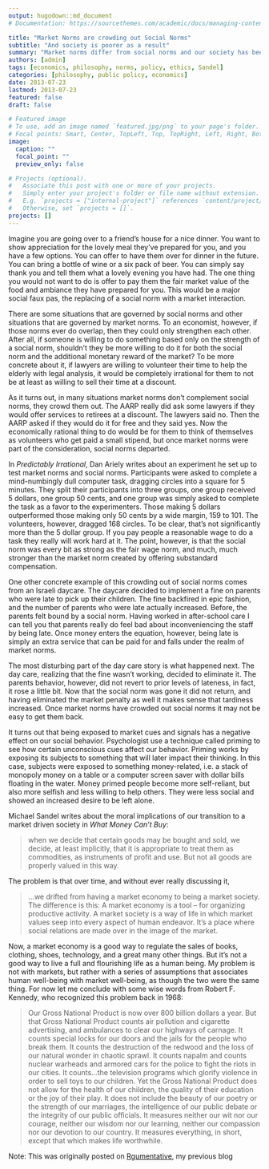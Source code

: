 ```yaml
---
output: hugodown::md_document
# Documentation: https://sourcethemes.com/academic/docs/managing-content/

title: "Market Norms are crowding out Social Norms"
subtitle: "And society is poorer as a result"
summary: "Market norms differ from social norms and our society has been moving in the direction of embracing market norms even in non-market arenas."
authors: [admin]
tags: [economics, philosophy, norms, policy, ethics, Sandel]
categories: [philosophy, public policy, economics]
date: 2013-07-23
lastmod: 2013-07-23
featured: false
draft: false

# Featured image
# To use, add an image named `featured.jpg/png` to your page's folder.
# Focal points: Smart, Center, TopLeft, Top, TopRight, Left, Right, BottomLeft, Bottom, BottomRight.
image:
  caption: ""
  focal_point: ""
  preview_only: false

# Projects (optional).
#   Associate this post with one or more of your projects.
#   Simply enter your project's folder or file name without extension.
#   E.g. `projects = ["internal-project"]` references `content/project/deep-learning/index.md`.
#   Otherwise, set `projects = []`.
projects: []
---
```



Imagine you are going over to a friend’s house for a nice dinner. You want to show appreciation for the lovely meal they’ve prepared for you, and you have a few options. You can offer to have them over for dinner in the future. You can bring a bottle of wine or a six pack of beer. You can simply say thank you and tell them what a lovely evening you have had. The one thing you would not want to do is offer to pay them the fair market value of the food and ambiance they have prepared for you. This would be a major social faux pas, the replacing of a social norm with a market interaction.

There are some situations that are governed by social norms and other situations that are governed by market norms. To an economist, however, if those norms ever do overlap, then they could only strengthen each other. After all, if someone is willing to do something based only on the strength of a social norm, shouldn’t they be more willing to do it for both the social norm and the additional monetary reward of the market? To be more concrete about it, if lawyers are willing to volunteer their time to help the elderly with legal analysis, it would be completely irrational for them to not be at least as willing to sell their time at a discount.

As it turns out, in many situations market norms don’t complement social norms, they crowd them out. The AARP really did ask some lawyers if they would offer services to retirees at a discount. The lawyers said no. Then the AARP asked if they would do it for free and they said yes. Now the economically rational thing to do would be for them to think of themselves as volunteers who get paid a small stipend, but once market norms were part of the consideration, social norms departed.

In _Predictably Irrational_, Dan Ariely writes about an experiment he set up to test market norms and social norms. Participants were asked to complete a mind-numbingly dull computer task, dragging circles into a square for 5 minutes. They split their participants into three groups, one group received 5 dollars, one group 50 cents, and one group was simply asked to complete the task as a favor to the experimenters. Those making 5 dollars outperformed those making only 50 cents by a wide margin, 159 to 101. The volunteers, however, dragged 168 circles. To be clear, that’s not significantly more than the 5 dollar group. If you pay people a reasonable wage to do a task they really will work hard at it. The point, however, is that the social norm was every bit as strong as the fair wage norm, and much, much stronger than the market norm created by offering substandard compensation.

One other concrete example of this crowding out of social norms comes from an Israeli daycare. The daycare decided to implement a fine on parents who were late to pick up their children. The fine backfired in epic fashion, and the number of parents who were late actually increased. Before, the parents felt bound by a social norm. Having worked in after-school care I can tell you that parents really do feel bad about inconveniencing the staff by being late. Once money enters the equation, however, being late is simply an extra service that can be paid for and falls under the realm of market norms.

The most disturbing part of the day care story is what happened next. The day care, realizing that the fine wasn’t working, decided to eliminate it. The parents behavior, however, did not revert to prior levels of lateness, in fact, it rose a little bit. Now that the social norm was gone it did not return, and having eliminated the market penalty as well it makes sense that tardiness increased. Once market norms have crowded out social norms it may not be easy to get them back.

It turns out that being exposed to market cues and signals  has a negative effect on our social behavior. Psychologist use a technique called priming to see how certain unconscious cues affect our behavior. Priming works by exposing its subjects to something that will later impact their thinking. In this case, subjects were exposed to something money-related, i.e. a stack of monopoly money on a table or a computer screen saver with dollar bills floating in the water. Money primed people become more self-reliant, but also more selfish and less willing to help others. They were less social and showed an increased desire to be left alone. 

Michael Sandel writes about the moral implications of our transition to a market driven society in _What Money Can’t Buy_:

>when we decide that certain goods may be bought and sold, we decide, at least implicitly, that it is appropriate to treat them as commodities, as instruments of profit and use. But not all goods are properly valued in this way.

The problem is that over time, and without ever really discussing it,

>…we drifted from having a market economy to being a market society. The difference is this: A market economy is a tool – for organizing productive activity. A market society is a way of life in which market values seep into every aspect of human endeavor. It’s a place where social relations are made over in the image of the market.

Now, a market economy is a good way to regulate the sales of books, clothing, shoes, technology, and a great many other things. But it’s not a good way to live a full and flourishing life as a human being. My problem is not with markets, but rather with a series of assumptions that associates human well-being with market well-being, as though the two were the same thing. For now let me conclude with some wise words from Robert F. Kennedy, who recognized this problem back in 1968:

>Our  Gross National Product is now over 800 billion dollars a year. But that Gross National Product counts air pollution and cigarette advertising, and ambulances to clear our highways of carnage. It counts special locks for our doors and the jails for the people who break them. It counts the destruction of the redwood and the loss of our natural wonder in chaotic sprawl. It counts napalm and counts nuclear warheads and armored cars for the police to fight the riots in our cities. It counts…the television programs which glorify violence in order to sell toys to our children. Yet the Gross National Product does not allow for the health of our children, the quality of their education or the joy of their play. It does not include the beauty of our poetry or the strength of our marriages, the intelligence of our public debate or the integrity of our public officials. It measures neither our wit nor our courage, neither our wisdom nor our learning, neither our compassion nor our devotion to our country. It measures everything, in short, except that which makes life worthwhile.

Note: This was originally posted on [Rgumentative](https://natewkratzer.wordpress.com/2013/07/23/market-norms-are-crowding-out-social-norms-and-society-is-poorer-as-a-result/), my previous blog

